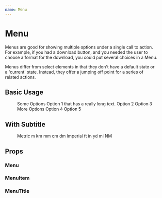 ```yaml
---
name: Menu
---
```




# Menu

Menus are good for showing multiple options under a single call to action. For
example, if you had a download button, and you needed the user to choose a
format for the download, you could put several choices in a Menu.

Menus differ from select elements in that they don't have a default state or a
'current' state. Instead, they offer a jumping off point for a series of related
actions.

## Basic Usage

<Playground>
  <Menu style={{ maxWidth: '280px' }}>
    <MenuTitle>Some Options</MenuTitle>
    <MenuItem>Option 1 that has a really long text.</MenuItem>
    <MenuItem>Option 2</MenuItem>
    <MenuItem>Option 3</MenuItem>
    <MenuTitle>More Options</MenuTitle>
    <MenuItem>Option 4</MenuItem>
    <MenuItem>Option 5</MenuItem>
  </Menu>
</Playground>

## With Subtitle

<Playground>
  <Menu style={{ maxWidth: '280px' }}>
    <MenuTitle>Metric</MenuTitle>
    <MenuItem subtitle="Meters">m</MenuItem>
    <MenuItem subtitle="Kilometers">km</MenuItem>
    <MenuItem subtitle="Millimeters">mm</MenuItem>
    <MenuItem subtitle="Centimeters">cm</MenuItem>
    <MenuItem subtitle="Decimeters">dm</MenuItem>
    <MenuTitle>Imperial</MenuTitle>
    <MenuItem subtitle="Feet">ft</MenuItem>
    <MenuItem subtitle="Inches">in</MenuItem>
    <MenuItem subtitle="Yards">yd</MenuItem>
    <MenuItem subtitle="Miles">mi</MenuItem>
    <MenuItem subtitle="Nautical Miles">NM</MenuItem>
  </Menu>
</Playground>

## Props

### Menu
<PropsTable of={MenuPropsTable} />

### MenuItem
<PropsTable of={MenuItem} />

### MenuTitle
<PropsTable of={MenuTitle} />
